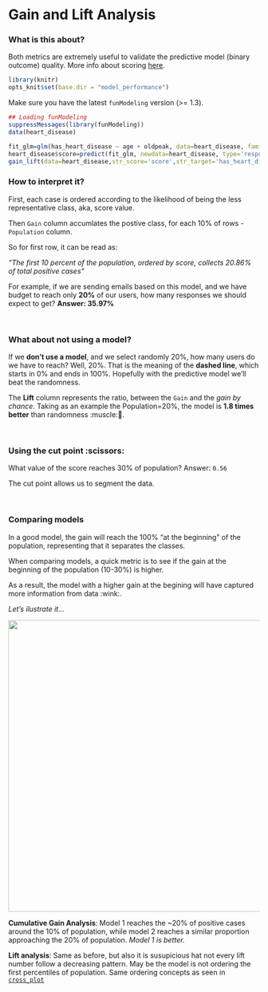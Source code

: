 Gain and Lift Analysis
====

### What is this about?

Both metrics are extremely useful to validate the predictive model (binary outcome) quality. More info about scoring <a href="http://livebook.datascienceheroes.com/scoring/scoring.html">here</a>.

```r
library(knitr)
opts_knit$set(base.dir = "model_performance")
```

Make sure you have the latest `funModeling` version (>= 1.3).

```r
## Loading funModeling
suppressMessages(library(funModeling)) 
data(heart_disease)
```

```r
fit_glm=glm(has_heart_disease ~ age + oldpeak, data=heart_disease, family = binomial)
heart_disease$score=predict(fit_glm, newdata=heart_disease, type='response')
gain_lift(data=heart_disease,str_score='score',str_target='has_heart_disease')
```

### How to interpret it?

First, each case is ordered according to the likelihood of being the less representative class, aka, score value.

Then `Gain` column accumlates the postive class, for each 10% of rows - `Population` column.

So for first row, it can be read as:

_"The first 10 percent of the population, ordered by score, collects 20.86% of total positive cases"_

For example, if we are sending emails based on this model, and we have budget to reach only **20%** of our users, how many responses we should expect to get?  **Answer: 35.97%**

<br>

### What about not using a model?

If we **don't use a model**, and we select randomly 20%, how many users do we have to reach? Well, 20%. That is the meaning of the **dashed line**, which starts in 0% and ends in 100%. Hopefully with the predictive model we'll beat the randomness.


The **Lift** column represents the ratio, between the `Gain` and the _gain by chance_. Taking as an example the Population=20%, the model is **1.8 times better** than randomness :muscle:💪.

<br>

### Using the cut point :scissors:

What value of the score reaches 30% of population? 
Answer: `0.56`

The cut point allows us to segment the data.



<br>

### Comparing models

In a good model, the gain will reach the 100% "at the beginning" of the population, representing that it separates the classes.

When comparing models, a quick metric is to see if the gain at the beginning of the population (10-30%) is higher.  

As a result, the model with a higher gain at the begining will have captured more information from data :wink:.

_Let's ilustrate it..._

<img src='model_comparison.png' width='585px'> 

**Cumulative Gain Analysis**: Model 1 reaches the ~20% of positive cases around the 10% of population, while model 2 reaches a similar proportion approaching the 20% of population. _Model 1 is better._

**Lift analysis**: Same as before, but also it is susupicious hat not every lift number follow a decreasing pattern. May be the model is not ordering the first percentiles of population.
 Same ordering concepts as seen in <a href="http://livebook.datascienceheroes.com/selecting_best_variables/cross_plot.html">`cross_plot`</a>

